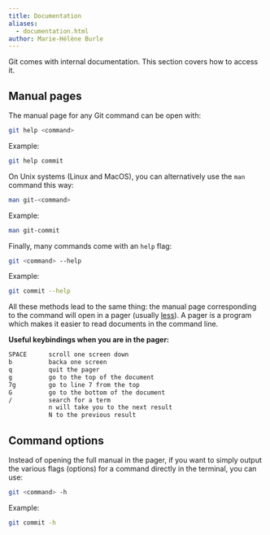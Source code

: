 ```yaml
---
title: Documentation
aliases:
  - documentation.html
author: Marie-Hélène Burle
---
```


:::{.def}

Git comes with internal documentation. This section covers how to access it.

:::

## Manual pages

The manual page for any Git command can be open with:

```.bash
git help <command>
```

:::{.example}

Example:

:::

```.bash
git help commit
```

On Unix systems (Linux and MacOS), you can alternatively use the `man` command this way:

```.bash
man git-<command>
```

:::{.example}

Example:

:::

```.bash
man git-commit
```

Finally, many commands come with an `help` flag:

```.bash
git <command> --help
```

:::{.example}

Example:

:::

```.bash
git commit --help
```

All these methods lead to the same thing: the manual page corresponding to the command will open in a pager (usually [less](https://en.wikipedia.org/wiki/Less_(Unix))). A pager is a program which makes it easier to read documents in the command line.

:::{.info}

**Useful keybindings when you are in the pager:**

```.bash
SPACE      scroll one screen down
b          backa one screen
q          quit the pager
g		   go to the top of the document
7g		   go to line 7 from the top
G		   go to the bottom of the document
/		   search for a term
		   n will take you to the next result
		   N to the previous result
```

:::

## Command options

Instead of opening the full manual in the pager, if you want to simply output the various flags (options) for a command directly in the terminal, you can use:

```.bash
git <command> -h
```

:::{.example}

Example:

:::

```.bash
git commit -h
```
